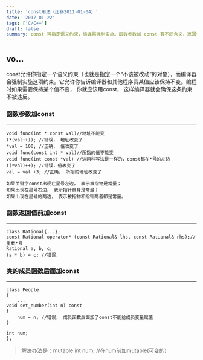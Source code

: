 ```yaml
---
title: 'const用法（迁移2011-01-04）'
date: '2017-01-22'
tags: ['C/C++']
draft: false
summary: const 可指定语义约束，编译器强制实施。函数参数加 const 有不同含义，返回值前加 const 及类成员函数后加 const 也有特定规则，如函数参数加 const 可限制被指物或指针，类成员函数后加 const 不能给成员变量赋值，可用 mutable 解决。 
---
```


vo...
---
const允许你指定一个语义约束（也就是指定一个“不该被改动”的对象），而编译器会强制实施这项约束。它允许你告诉编译器和其他程序员某值应该保持不变。编程时如果需要保持某个值不变， 你就应该用const， 这样编译器就会确保这条约束不被违反。  
### 函数参数加const 
---
```
void func(int * const val)//地址不能变
(*(val++)); //错误， 地址改变了
*val = 100; //正确， 值改变了
void func(const int * val)//所指的值不能变
void func(int const *val) //这两种写法是一样的，const都在*号的左边
((*val)++); //错误，值改变了
val = val +3; //正确， 所指的地址改变了

```
    如果关键字const出现在星号左边， 表示被指物是常量；   
    如果出现在星号右边， 表示指针自身是常量；   
    如果出现在星号的两边， 表示被指物和指针两者都是常量。   

### 函数返回值前加const
---
```
class Rational{...};
const Rational operator* (const Rational& lhs, const Rational& rhs);//重载*号
Rational a, b, c;
(a * b) = c; //错误， 
```

###  类的成员函数后面加const
---
```
class People
{
    ...
void set_number(int n) const
{
    num = n; //错误， 成员函数后面加了const不能给成员变量赋值
}

int num;
};
```
> 解决办法是：mutable int num; //在num前加mutable(可变的)